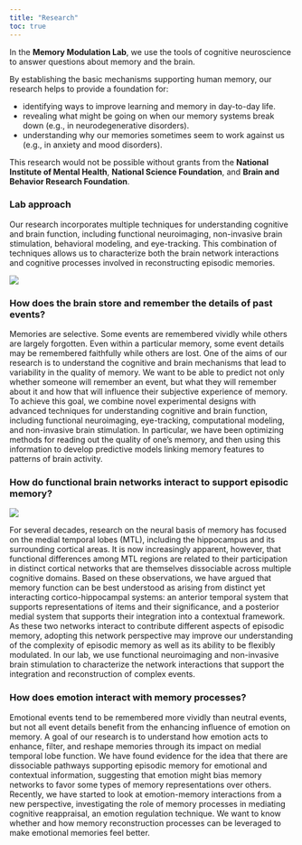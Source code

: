 ```yaml
---
title: "Research"
toc: true
---
```


In the **Memory Modulation Lab**, we use the tools of cognitive neuroscience to answer questions about memory and the brain.

By establishing the basic mechanisms supporting human memory, our research helps to provide a foundation for:

-   identifying ways to improve learning and memory in day-to-day life.
-   revealing what might be going on when our memory systems break down (e.g., in neurodegenerative disorders).
-   understanding why our memories sometimes seem to work against us (e.g., in anxiety and mood disorders).

This research would not be possible without grants from the **National Institute of Mental Health**, **National Science Foundation**, and **Brain and Behavior Research Foundation**.

### Lab approach

Our research incorporates multiple techniques for understanding cognitive and brain function, including functional neuroimaging, non-invasive brain stimulation, behavioral modeling, and eye-tracking. This combination of techniques allows us to characterize both the brain network interactions and cognitive processes involved in reconstructing episodic memories. 

![](/img/lab_methods.png)

### How does the brain store and remember the details of past events?

Memories are selective. Some events are remembered vividly while others are largely forgotten. Even within a particular memory, some event details may be remembered faithfully while others are lost. One of the aims of our research is to understand the cognitive and brain mechanisms that lead to variability in the quality of memory. We want to be able to predict not only whether someone will remember an event, but what they will remember about it and how that will influence their subjective experience of memory. To achieve this goal, we combine novel experimental designs with advanced techniques for understanding cognitive and brain function, including functional neuroimaging, eye-tracking, computational modeling, and non-invasive brain stimulation. In particular, we have been optimizing methods for reading out the quality of one’s memory, and then using this information to develop predictive models linking memory features to patterns of brain activity.

### How do functional brain networks interact to support episodic memory?

![](img/nrn_model.jpg){fig-alt="PMAT framework figure from Ranganath & Ritchey 2012" fig-align="center"}

For several decades, research on the neural basis of memory has focused on the medial temporal lobes (MTL), including the hippocampus and its surrounding cortical areas. It is now increasingly apparent, however, that functional differences among MTL regions are related to their participation in distinct cortical networks that are themselves dissociable across multiple cognitive domains. Based on these observations, we have argued that memory function can be best understood as arising from distinct yet interacting cortico-hippocampal systems: an anterior temporal system that supports representations of items and their significance, and a posterior medial system that supports their integration into a contextual framework. As these two networks interact to contribute different aspects of episodic memory, adopting this network perspective may improve our understanding of the complexity of episodic memory as well as its ability to be flexibly modulated. In our lab, we use functional neuroimaging and non-invasive brain stimulation to characterize the network interactions that support the integration and reconstruction of complex events.

### How does emotion interact with memory processes?

Emotional events tend to be remembered more vividly than neutral events, but not all event details benefit from the enhancing influence of emotion on memory. A goal of our research is to understand how emotion acts to enhance, filter, and reshape memories through its impact on medial temporal lobe function. We have found evidence for the idea that there are dissociable pathways supporting episodic memory for emotional and contextual information, suggesting that emotion might bias memory networks to favor some types of memory representations over others. Recently, we have started to look at emotion-memory interactions from a new perspective, investigating the role of memory processes in mediating cognitive reappraisal, an emotion regulation technique. We want to know whether and how memory reconstruction processes can be leveraged to make emotional memories feel better.

